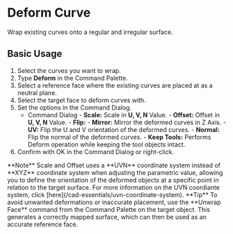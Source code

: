 
# Deform Curve

<Reference shortcut="" command="Deform" button="" />

Wrap existing curves onto a regular and irregular surface.

## Basic Usage

1. Select the curves you want to wrap.
2. Type **Deform** in the Command Palette.
3. Select a reference face where the existing curves are placed at as a neutral plane.
4. Select the target face to deform curves with.
5. Set the options in the Command Dialog.
    - <Kst>Command Dialog</Kst>
          - **Scale:** Scale in **U, V, N** Value. 
          - **Offset:** Offset in **U, V, N** Value. 
          - **Flip:** 
                - **Mirror:** Mirror the deformed curves in Z Axis.
                - **UV:** Flip the U and V orientation of the deformed curves.
                - **Normal:** Flip the normal of the deformed curves.
          - **Keep Tools:** Performs Deform operation while keeping the tool objects intact.
6. Confirm with OK in the Command Dialog or right-click.

<VideoPlayer fileName="deform-curve"/>

<Callout type="info" emoji="🗒️">
**Note**
Scale and Offset uses a **UVN** coordinate system instead of **XYZ** coordinate system when adjusting the parametric value, allowing you to define the orientation of the deformed objects at a specific point in relation to the target surface. For more information on the UVN coordiante system, click [here](/cad-essentials/uvn-coordinate-system).

</Callout>

<Callout type="info" emoji="💡">
**Tip** 
To avoid unwanted deformations or inaccurate placement, use the **Unwrap Face** command from the Command Palette on the target object. This generates a correctly mapped surface, which can then be used as an accurate reference face.

<VideoPlayer fileName="deform-curve-unwrap"/>
</Callout>